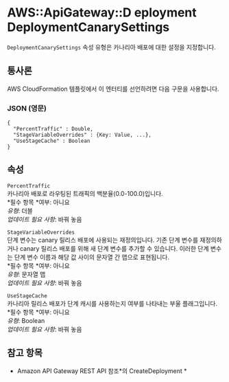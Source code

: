 # AWS::ApiGateway::D eployment DeploymentCanarySettings

`DeploymentCanarySettings` 속성 유형은 카나리아 배포에 대한 설정을 지정합니다.

## 통사론

AWS CloudFormation 템플릿에서 이 엔터티를 선언하려면 다음 구문을 사용합니다.

### JSON (영문)

```
{
  "PercentTraffic" : Double,
  "StageVariableOverrides" : {Key: Value, ...},
  "UseStageCache" : Boolean
}
```

## 속성

`PercentTraffic`  
카나리아 배포로 라우팅된 트래픽의 백분율(0.0-100.0)입니다.  
*필수 항목 *여부: 아니요  
_유형_: 더블  
_업데이트 필요 사항_: 바꿔 놓음

`StageVariableOverrides`  
단계 변수는 canary 릴리스 배포에 사용되는 재정의입니다. 기존 단계 변수를 재정의하거나 canary 릴리스 배포를 위해 새 단계 변수를 추가할 수 있습니다. 이러한 단계 변수는 단계 변수 이름과 해당 값 사이의 문자열 간 맵으로 표현됩니다.  
*필수 항목 *여부: 아니요  
_유형_: 문자열 맵  
_업데이트 필요 사항_: 바꿔 놓음

`UseStageCache`  
카나리아 릴리스 배포가 단계 캐시를 사용하는지 여부를 나타내는 부울 플래그입니다.  
*필수 항목 *여부: 아니요  
_유형_: Boolean  
_업데이트 필요 사항_: 바꿔 놓음

## 참고 항목

- Amazon API Gateway REST API 참조*의 CreateDeployment *
